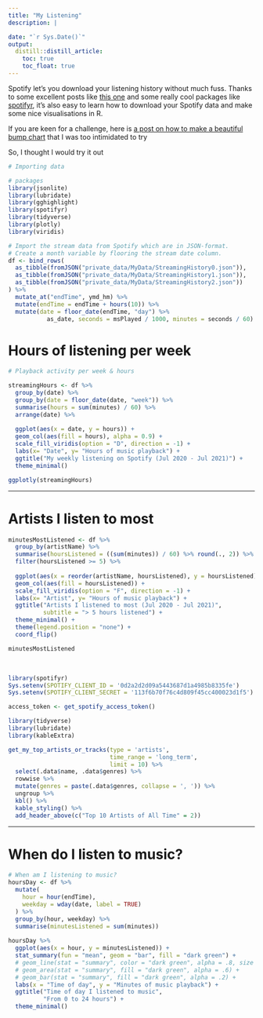 ```yaml
---
title: "My Listening"
description: |

date: "`r Sys.Date()`"
output: 
  distill::distill_article:
    toc: true
    toc_float: true
---
```




Spotify let's you download your listening history without much fuss. Thanks to some excellent posts like [this one](https://towardsdatascience.com/explore-your-activity-on-spotify-with-r-and-spotifyr-how-to-analyze-and-visualize-your-stream-dee41cb63526) and some really cool packages like [spotifyr](https://github.com/charlie86/spotifyr), it's also easy to learn how to download your Spotify data and make some nice visualisations in R. 

<aside>
If you are keen for a challenge, here is [a post on how to make a beautiful bump chart](https://github-wiki-see.page/m/davidsjoberg/ggbump/wiki/My-year-on-Spotify) that I was too intimidated to try
</aside>

So, I thought I would try it out


```r
# Importing data

# packages
library(jsonlite)
library(lubridate)
library(gghighlight)
library(spotifyr)
library(tidyverse)
library(plotly)
library(viridis)

# Import the stream data from Spotify which are in JSON-format.
# Create a month variable by flooring the stream date column.
df <- bind_rows(
  as_tibble(fromJSON("private_data/MyData/StreamingHistory0.json")),
  as_tibble(fromJSON("private_data/MyData/StreamingHistory1.json")),
  as_tibble(fromJSON("private_data/MyData/StreamingHistory2.json"))
) %>% 
  mutate_at("endTime", ymd_hm) %>% 
  mutate(endTime = endTime + hours(10)) %>% 
  mutate(date = floor_date(endTime, "day") %>% 
           as_date, seconds = msPlayed / 1000, minutes = seconds / 60)
```


# Hours of listening per week

```r
# Playback activity per week & hours

streamingHours <- df %>% 
  group_by(date) %>% 
  group_by(date = floor_date(date, "week")) %>%
  summarise(hours = sum(minutes) / 60) %>% 
  arrange(date) %>%
  
  ggplot(aes(x = date, y = hours)) + 
  geom_col(aes(fill = hours), alpha = 0.9) +
  scale_fill_viridis(option = "D", direction = -1) + 
  labs(x= "Date", y= "Hours of music playback") + 
  ggtitle("My weekly listening on Spotify (Jul 2020 - Jul 2021)") + 
  theme_minimal()

ggplotly(streamingHours)
```

***

# Artists I listen to most

```r
minutesMostListened <- df %>% 
  group_by(artistName) %>% 
  summarise(hoursListened = ((sum(minutes)) / 60) %>% round(., 2)) %>% 
  filter(hoursListened >= 5) %>%
  
  ggplot(aes(x = reorder(artistName, hoursListened), y = hoursListened)) + 
  geom_col(aes(fill = hoursListened)) +
  scale_fill_viridis(option = "F", direction = -1) + 
  labs(x= "Artist", y= "Hours of music playback") + 
  ggtitle("Artists I listened to most (Jul 2020 - Jul 2021)", 
          subtitle = "> 5 hours listened") +
  theme_minimal() +
  theme(legend.position = "none") +
  coord_flip()

minutesMostListened
```

<br>

```r
library(spotifyr)
Sys.setenv(SPOTIFY_CLIENT_ID = '0d2a2d2d09a5443687d1a4985b8335fe')
Sys.setenv(SPOTIFY_CLIENT_SECRET = '113f6b70f76c4d809f45cc400023d1f5')

access_token <- get_spotify_access_token()
```


```r
library(tidyverse)
library(lubridate)
library(kableExtra)

get_my_top_artists_or_tracks(type = 'artists', 
                             time_range = 'long_term', 
                             limit = 10) %>% 
  select(.data$name, .data$genres) %>% 
  rowwise %>% 
  mutate(genres = paste(.data$genres, collapse = ', ')) %>% 
  ungroup %>% 
  kbl() %>% 
  kable_styling() %>%
  add_header_above(c("Top 10 Artists of All Time" = 2))
```

***

# When do I listen to music?

```r
# When am I listening to music?
hoursDay <- df %>% 
  mutate(
    hour = hour(endTime),
    weekday = wday(date, label = TRUE)
  ) %>%
  group_by(hour, weekday) %>% 
  summarise(minutesListened = sum(minutes))
  
hoursDay %>% 
  ggplot(aes(x = hour, y = minutesListened)) + 
  stat_summary(fun = "mean", geom = "bar", fill = "dark green") +
  # geom_line(stat = "summary", color = "dark green", alpha = .8, size = 1.05) +
  # geom_area(stat = "summary", fill = "dark green", alpha = .6) +
  # geom_bar(stat = "summary", fill = "dark green", alpha = .2) +
  labs(x = "Time of day", y = "Minutes of music playback") + 
  ggtitle("Time of day I listened to music", 
          "From 0 to 24 hours") + 
  theme_minimal()
```

